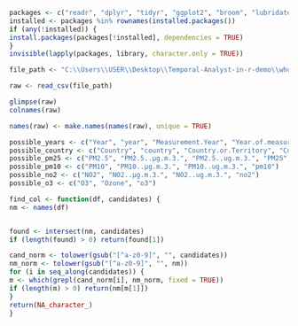 ```r
packages <- c("readr", "dplyr", "tidyr", "ggplot2", "broom", "lubridate", "countrycode", "scales")
installed <- packages %in% rownames(installed.packages())
if (any(!installed)) {
install.packages(packages[!installed], dependencies = TRUE)
}
invisible(lapply(packages, library, character.only = TRUE))

```
```r
file_path <- "C:\\Users\\USER\\Desktop\\Temporal-Analyst-in-r-demo\\who_ambient_air_quality_database_version_2024_(v6.1) (1).csv"
```

```r
raw <- read_csv(file_path)
```
```r
glimpse(raw)
colnames(raw)

```
```r
names(raw) <- make.names(names(raw), unique = TRUE)
```

```r
possible_years <- c("Year", "year", "Measurement.Year", "Year.of.measurement", "measurement_year")
possible_country <- c("Country", "country", "Country.or.Territory", "CountryName", "Country/Territory")
possible_pm25 <- c("PM2.5", "PM2.5..µg.m.3.", "PM2.5..ug.m.3.", "PM25", "pm2_5", "PM2_5")
possible_pm10 <- c("PM10", "PM10..µg.m.3.", "PM10..ug.m.3.", "pm10")
possible_no2 <- c("NO2", "NO2..µg.m.3.", "NO2..ug.m.3.", "no2")
possible_o3 <- c("O3", "Ozone", "o3")

```

```r
find_col <- function(df, candidates) {
nm <- names(df)


found <- intersect(nm, candidates)
if (length(found) > 0) return(found[1])

cand_norm <- tolower(gsub("[^a-z0-9]", "", candidates))
nm_norm <- tolower(gsub("[^a-z0-9]", "", nm))
for (i in seq_along(candidates)) {
m <- which(grepl(cand_norm[i], nm_norm, fixed = TRUE))
if (length(m) > 0) return(nm[m[1]])
}
return(NA_character_)
}

```

















